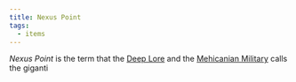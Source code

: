 ```yaml
---
title: Nexus Point
tags:
  - items
---
```



*Nexus Point* is the term that the [Deep Lore](../characters/deep-lore.mdx) and the [Mehicanian Military](../organizations/mehicanian-military.mdx) calls the giganti
